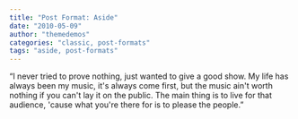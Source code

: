```yaml
---
title: "Post Format: Aside"
date: "2010-05-09"
author: "themedemos"
categories: "classic, post-formats"
tags: "aside, post-formats"
---
```


“I never tried to prove nothing, just wanted to give a good show. My life has always been my music, it's always come first, but the music ain't worth nothing if you can't lay it on the public. The main thing is to live for that audience, 'cause what you're there for is to please the people.”
